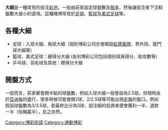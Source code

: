 {{unreferenced|time=2015-10-13T04:20:39+00:00}}
{{otheruse|骰寶}}

'''大細'''是一種常見的投注[[彩池|彩池]]，一般由莊家設定球盤數及[[賠率|賠率]]，然後讓投注者下注較盤數大或小的選項。這種賭博常見於[[足球|足球]]、[[籃球|籃球]]及[[美式足球|美式足球]]等。

==各種大細==
*足球：入球大細、角球大細（個別博彩公司亦會開設[[紅牌|紅牌]][[黃牌|黃牌]]、界外球、龍門球大細等）
*籃球、美式足球：總得分大細 (各別博彩公司包括個別球員得分、助攻數等)
*乒乓球、羽毛球及其他：總得分大細

==開盤方式==
一般而言，莊家都會開半點的球盤數，例如入球大細一般會設為2.5球。但現時由於[[亞洲盤|亞洲盤]]的盛行，很多時候可能會開2球、2/2.5球等可能出現[[走盤|走盤]]的盤口。例如假設球盤數為3/3.5球，若最終比分為3球，投注細的投資者便會獲利一半、退款一半（俗稱贏半），反之亦然。

[[Category:博彩術語|Category:博彩術語]]
[[Category:運動博彩|Category:運動博彩]]
